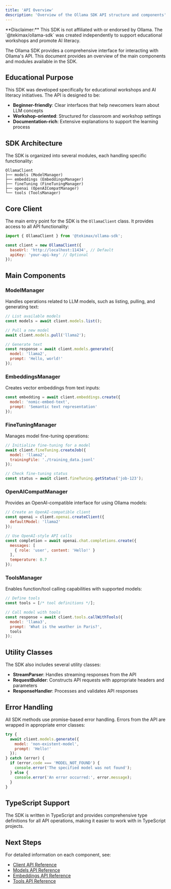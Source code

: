 ```yaml
---
title: 'API Overview'
description: 'Overview of the Ollama SDK API structure and components'
---
```


<Note type="warning">
  **Disclaimer:** This SDK is not affiliated with or endorsed by Ollama. The `@tekimax/ollama-sdk` was created independently to support educational workshops and promote AI literacy.
</Note>

The Ollama SDK provides a comprehensive interface for interacting with Ollama's API. This document provides an overview of the main components and modules available in the SDK.

## Educational Purpose

This SDK was developed specifically for educational workshops and AI literacy initiatives. The API is designed to be:

- **Beginner-friendly**: Clear interfaces that help newcomers learn about LLM concepts
- **Workshop-oriented**: Structured for classroom and workshop settings
- **Documentation-rich**: Extensive explanations to support the learning process

## SDK Architecture

The SDK is organized into several modules, each handling specific functionality:

```
OllamaClient
├── models (ModelManager)
├── embeddings (EmbeddingsManager)
├── fineTuning (FineTuningManager)
├── openai (OpenAICompatManager)
└── tools (ToolsManager)
```

## Core Client

The main entry point for the SDK is the `OllamaClient` class. It provides access to all API functionality:

```javascript
import { OllamaClient } from '@tekimax/ollama-sdk';

const client = new OllamaClient({
  baseUrl: 'http://localhost:11434', // Default
  apiKey: 'your-api-key' // Optional
});
```

## Main Components

### ModelManager

Handles operations related to LLM models, such as listing, pulling, and generating text:

```javascript
// List available models
const models = await client.models.list();

// Pull a new model
await client.models.pull('llama2');

// Generate text
const response = await client.models.generate({
  model: 'llama2',
  prompt: 'Hello, world!'
});
```

### EmbeddingsManager

Creates vector embeddings from text inputs:

```javascript
const embedding = await client.embeddings.create({
  model: 'nomic-embed-text',
  prompt: 'Semantic text representation'
});
```

### FineTuningManager

Manages model fine-tuning operations:

```javascript
// Initialize fine-tuning for a model
await client.fineTuning.createJob({
  model: 'llama2',
  trainingFile: './training_data.jsonl'
});

// Check fine-tuning status
const status = await client.fineTuning.getStatus('job-123');
```

### OpenAICompatManager

Provides an OpenAI-compatible interface for using Ollama models:

```javascript
// Create an OpenAI-compatible client
const openai = client.openai.createClient({
  defaultModel: 'llama2'
});

// Use OpenAI-style API calls
const completion = await openai.chat.completions.create({
  messages: [
    { role: 'user', content: 'Hello!' }
  ],
  temperature: 0.7
});
```

### ToolsManager

Enables function/tool calling capabilities with supported models:

```javascript
// Define tools
const tools = [/* tool definitions */];

// Call model with tools
const response = await client.tools.callWithTools({
  model: 'llama3',
  prompt: 'What is the weather in Paris?',
  tools
});
```

## Utility Classes

The SDK also includes several utility classes:

- **StreamParser**: Handles streaming responses from the API
- **RequestBuilder**: Constructs API requests with appropriate headers and parameters
- **ResponseHandler**: Processes and validates API responses

## Error Handling

All SDK methods use promise-based error handling. Errors from the API are wrapped in appropriate error classes:

```javascript
try {
  await client.models.generate({
    model: 'non-existent-model',
    prompt: 'Hello!'
  });
} catch (error) {
  if (error.code === 'MODEL_NOT_FOUND') {
    console.error('The specified model was not found');
  } else {
    console.error('An error occurred:', error.message);
  }
}
```

## TypeScript Support

The SDK is written in TypeScript and provides comprehensive type definitions for all API operations, making it easier to work with in TypeScript projects.

## Next Steps

For detailed information on each component, see:

- [Client API Reference](/docs/api/client)
- [Models API Reference](/docs/api/models)
- [Embeddings API Reference](/docs/api/embeddings)
- [Tools API Reference](/docs/api/tools) 